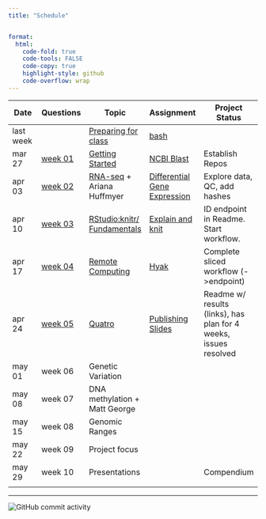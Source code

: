 ```yaml
---
title: "Schedule"


format:
  html:
    code-fold: true
    code-tools: FALSE
    code-copy: true
    highlight-style: github
    code-overflow: wrap
---
```


| Date      | Questions                       | Topic                                                  | Assignment                                             | Project Status                                                   |
|---------------|---------------|---------------|---------------|---------------|
| last week |                                 | [Preparing for class](lectures/00-before.qmd)          | [bash](assignments/00-bash.qmd)                        |                                                                  |
| mar 27    | [week 01](questions/week01.md)  | [Getting Started](lectures/01-start-up.qmd)            | [NCBI Blast](assignments/01-blast.qmd)                 | Establish Repos                                                  |
| apr 03    | [week 02](questions/week02.qmd) | [RNA-seq](lectures/02-rna-seq.qmd) + Ariana Huffmyer   | [Differential Gene Expression](assignments/02-DGE.qmd) | Explore data, QC, add hashes                                     |
| apr 10    | [week 03](questions/week03.qmd) | [RStudio:knitr/ Fundamentals](lectures/03-rstudio.qmd) | [Explain and knit](assignments/03-knit.qmd)            | ID endpoint in Readme. Start workflow.                           |
| apr 17    | [week 04](questions/week04.qmd) | [Remote Computing](lectures/04-remote.qmd)             | [Hyak](assignments/04-hyak.qmd)                        | Complete sliced workflow (-\>endpoint)                           |
| apr 24    | [week 05](questions/week05.qmd) | [Quatro](lectures/05-knit-slides.qmd)                  | [Publishing Slides](assignments/05-slidedeck.qmd)      | Readme w/ results (links), has plan for 4 weeks, issues resolved |
| may 01    | week 06                         | Genetic Variation                                      |                                                        |                                                                  |
| may 08    | week 07                         | DNA methylation + Matt George                          |                                                        |                                                                  |
| may 15    | week 08                         | Genomic Ranges                                         |                                                        |                                                                  |
| may 22    | week 09                         | Project focus                                          |                                                        |                                                                  |
| may 29    | week 10                         | Presentations                                          |                                                        | Compendium                                                       |
|           |                                 |                                                        |                                                        |                                                                  |

------------------------------------------------------------------------

<img src="https://img.shields.io/github/commit-activity/w/sr320/course-FISH546-2023" alt="GitHub commit activity"/>
